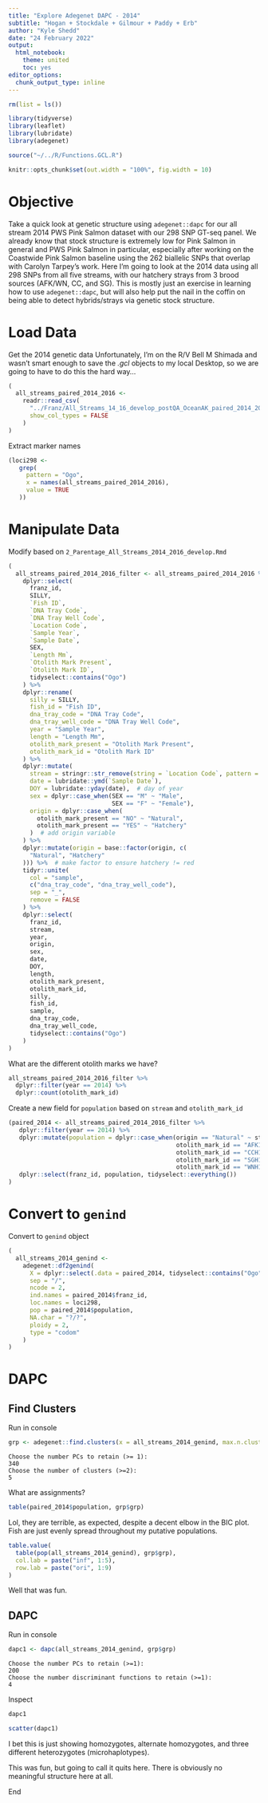 ```yaml
---
title: "Explore Adegenet DAPC - 2014"
subtitle: "Hogan + Stockdale + Gilmour + Paddy + Erb"
author: "Kyle Shedd"
date: "24 February 2022"
output:
  html_notebook:
    theme: united
    toc: yes
editor_options: 
  chunk_output_type: inline
---
```


```r
rm(list = ls())

library(tidyverse)
library(leaflet)
library(lubridate)
library(adegenet)

source("~/../R/Functions.GCL.R")

knitr::opts_chunk$set(out.width = "100%", fig.width = 10)
```

# Objective

Take a quick look at genetic structure using `adegenet::dapc` for our all stream 2014 PWS Pink Salmon dataset with our 298 SNP GT-seq panel. We already know that stock structure is extremely low for Pink Salmon in general and PWS Pink Salmon in particular, especially after working on the Coastwide Pink Salmon baseline using the 262 biallelic SNPs that overlap with Carolyn Tarpey's work. Here I'm going to look at the 2014 data using all 298 SNPs from all five streams, with our hatchery strays from 3 brood sources (AFK/WN, CC, and SG). This is mostly just an exercise in learning how to use `adegenet::dapc`, but will also help put the nail in the coffin on being able to detect hybrids/strays via genetic stock structure.

# Load Data

Get the 2014 genetic data
Unfortunately, I'm on the R/V Bell M Shimada and wasn't smart enough to save the *.gcl* objects to my local Desktop, so we are going to have to do this the hard way...
```r
(
  all_streams_paired_2014_2016 <-
    readr::read_csv(
      "../Franz/All_Streams_14_16_develop_postQA_OceanAK_paired_2014_2016_HOGAN_STOCK_GILMOUR_PADDY_ERB.csv",
      show_col_types = FALSE
    )
)
```

Extract marker names
```r
(loci298 <-
   grep(
     pattern = "Ogo",
     x = names(all_streams_paired_2014_2016),
     value = TRUE
   ))
```

# Manipulate Data

Modify based on `2_Parentage_All_Streams_2014_2016_develop.Rmd`
```r
(
  all_streams_paired_2014_2016_filter <- all_streams_paired_2014_2016 %>%
    dplyr::select(
      franz_id,
      SILLY,
      `Fish ID`,
      `DNA Tray Code`,
      `DNA Tray Well Code`,
      `Location Code`,
      `Sample Year`,
      `Sample Date`,
      SEX,
      `Length Mm`,
      `Otolith Mark Present`,
      `Otolith Mark ID`,
      tidyselect::contains("Ogo")
    ) %>%
    dplyr::rename(
      silly = SILLY,
      fish_id = "Fish ID",
      dna_tray_code = "DNA Tray Code",
      dna_tray_well_code = "DNA Tray Well Code",
      year = "Sample Year",
      length = "Length Mm",
      otolith_mark_present = "Otolith Mark Present",
      otolith_mark_id = "Otolith Mark ID"
    ) %>%
    dplyr::mutate(
      stream = stringr::str_remove(string = `Location Code`, pattern = " Creek"),
      date = lubridate::ymd(`Sample Date`),
      DOY = lubridate::yday(date),  # day of year
      sex = dplyr::case_when(SEX == "M" ~ "Male",
                             SEX == "F" ~ "Female"),
      origin = dplyr::case_when(
        otolith_mark_present == "NO" ~ "Natural",
        otolith_mark_present == "YES" ~ "Hatchery"
      )  # add origin variable
    ) %>%
    dplyr::mutate(origin = base::factor(origin, c(
      "Natural", "Hatchery"
    ))) %>%  # make factor to ensure hatchery != red
    tidyr::unite(
      col = "sample",
      c("dna_tray_code", "dna_tray_well_code"),
      sep = "_",
      remove = FALSE
    ) %>%
    dplyr::select(
      franz_id,
      stream,
      year,
      origin,
      sex,
      date,
      DOY,
      length,
      otolith_mark_present,
      otolith_mark_id,
      silly,
      fish_id,
      sample,
      dna_tray_code,
      dna_tray_well_code,
      tidyselect::contains("Ogo")
    )
)
```

What are the different otolith marks we have?
```r
all_streams_paired_2014_2016_filter %>% 
  dplyr::filter(year == 2014) %>% 
  dplyr::count(otolith_mark_id)
```

Create a new field for `population` based on `stream` and `otolith_mark_id`
```r
(paired_2014 <- all_streams_paired_2014_2016_filter %>% 
   dplyr::filter(year == 2014) %>% 
   dplyr::mutate(population = dplyr::case_when(origin == "Natural" ~ stream,
                                               otolith_mark_id == "AFK12B" ~ "AFK",
                                               otolith_mark_id == "CCH12" ~ "CCH",
                                               otolith_mark_id == "SGH12" ~ "SGH",
                                               otolith_mark_id == "WNH12PINKB" ~ "WNH")) %>% 
   dplyr::select(franz_id, population, tidyselect::everything())
)
```

# Convert to `genind`

Convert to `genind` object
```r
(
  all_streams_2014_genind <-
    adegenet::df2genind(
      X = dplyr::select(.data = paired_2014, tidyselect::contains("Ogo")),
      sep = "/",
      ncode = 2,
      ind.names = paired_2014$franz_id,
      loc.names = loci298,
      pop = paired_2014$population,
      NA.char = "?/?",
      ploidy = 2,
      type = "codom"
    )
)
```

# DAPC

## Find Clusters

Run in console
```r
grp <- adegenet::find.clusters(x = all_streams_2014_genind, max.n.clust = 15)
```

    Choose the number PCs to retain (>= 1): 
    340
    Choose the number of clusters (>=2): 
    5

What are assignments?
```r
table(paired_2014$population, grp$grp)
```

Lol, they are terrible, as expected, despite a decent elbow in the BIC plot. Fish are just evenly spread throughout my putative populations.

```r
table.value(
  table(pop(all_streams_2014_genind), grp$grp),
  col.lab = paste("inf", 1:5),
  row.lab = paste("ori", 1:9)
)
```

Well that was fun.

## DAPC

Run in console
```r
dapc1 <- dapc(all_streams_2014_genind, grp$grp)
```

    Choose the number PCs to retain (>=1): 
    200
    Choose the number discriminant functions to retain (>=1): 
    4

Inspect
```r
dapc1
```

```r
scatter(dapc1)
```

I bet this is just showing homozygotes, alternate homozygotes, and three different heterozygotes (microhaplotypes).

This was fun, but going to call it quits here. There is obviously no meaningful structure here at all.

End